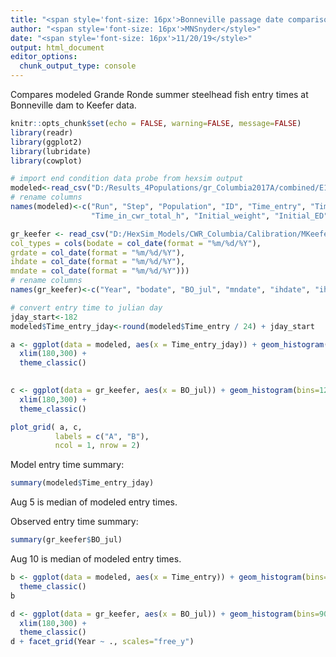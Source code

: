 ```yaml
---
title: "<span style='font-size: 16px'>Bonneville passage date comparison Grande Ronde River summer steelhead</style>"
author: "<span style='font-size: 16px'>MNSnyder</style>"
date: "<span style='font-size: 16px'>11/20/19</style>"
output: html_document
editor_options: 
  chunk_output_type: console
---
```


Compares modeled Grande Ronde summer steelhead fish entry times at Bonneville dam to Keefer data.

```r
knitr::opts_chunk$set(echo = FALSE, warning=FALSE, message=FALSE)
library(readr)
library(ggplot2)
library(lubridate)
library(cowplot)
```


```r
# import end condition data probe from hexsim output
modeled<-read_csv("D:/Results_4Populations/gr_Columbia2017A/combined/E13.csv")
# rename columns
names(modeled)<-c("Run", "Step", "Population", "ID", "Time_entry", "Time_exit", "Time_in_system", "Time_remaining", 
                  "Time_in_cwr_total_h", "Initial_weight", "Initial_ED", "Fitness_weight", "Fitness_ED", "Fitness_energy")

```

```r
gr_keefer <- read_csv("D:/HexSim_Models/CWR_Columbia/Calibration/MKeefer_data/psg_timing_gr_keefer.csv", 
col_types = cols(bodate = col_date(format = "%m/%d/%Y"), 
grdate = col_date(format = "%m/%d/%Y"), 
ihdate = col_date(format = "%m/%d/%Y"), 
mndate = col_date(format = "%m/%d/%Y")))
# rename columns
names(gr_keefer)<-c("Year", "bodate", "BO_jul", "mndate", "ihdate", "ih_jul", "grdate", "bo_mn_d", "bo_ih_d", "ih_gr_d")


```


```r
# convert entry time to julian day
jday_start<-182
modeled$Time_entry_jday<-round(modeled$Time_entry / 24) + jday_start
```

```r
a <- ggplot(data = modeled, aes(x = Time_entry_jday)) + geom_histogram(bins=120)  + labs(x="Bonneville Passage (Julian day)", title="Grande Ronde River Summer Steelhead -model data") +
  xlim(180,300) +
  theme_classic()
 
```

```r
c <- ggplot(data = gr_keefer, aes(x = BO_jul)) + geom_histogram(bins=120)  + labs(x="Observed Bonneville Passage (Julian day)", title="Grande Ronde River Summer Steelhead -Pit tag data") +
  xlim(180,300) +
  theme_classic()

```


```r
plot_grid( a, c,  
          labels = c("A", "B"),
          ncol = 1, nrow = 2)
```

Model entry time summary:
```r
summary(modeled$Time_entry_jday)

```
Aug 5 is median of modeled entry times. 

Observed entry time summary:
```r
summary(gr_keefer$BO_jul)

```
Aug 10 is median of modeled entry times. 


```r
b <- ggplot(data = modeled, aes(x = Time_entry)) + geom_histogram(bins=2000)  + labs(x="Bonneville Passage (model hour)", title="Grande Ronde River Summer Steelhead -model data") +
  theme_classic()
b 
```


```r
d <- ggplot(data = gr_keefer, aes(x = BO_jul)) + geom_histogram(bins=90)  + labs(x="Observed Bonneville Passage (Julian day)", title="Grande Ronde River Summer Steelhead -Pit tag data") +
  xlim(180,300) +
  theme_classic()
d + facet_grid(Year ~ ., scales="free_y")
```



